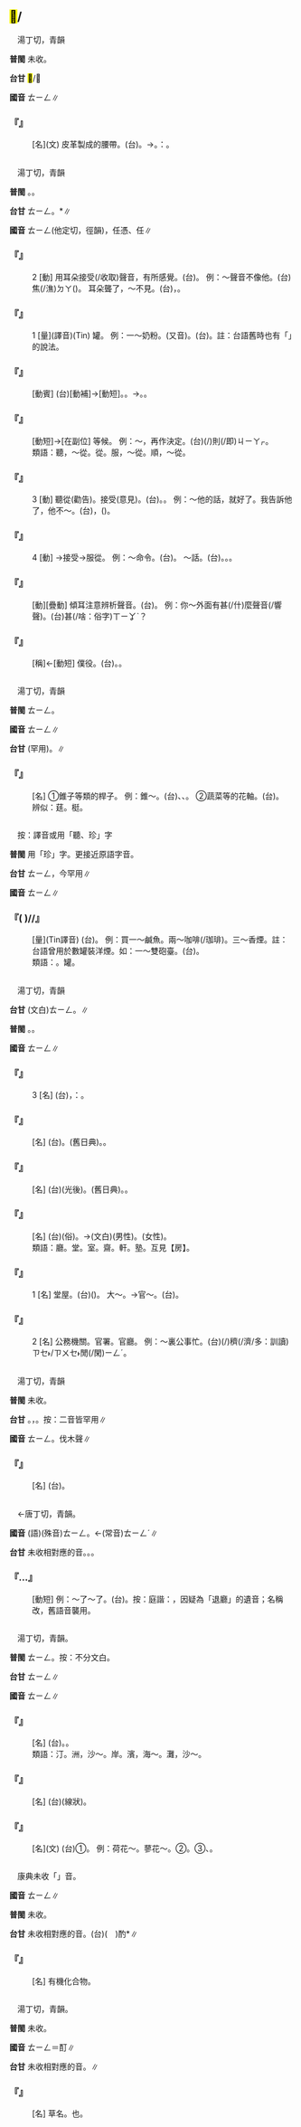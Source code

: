 
==<mark>&#xf96a4;</mark>/{{ruby|<mark>&#xf97e6;</mark>|ㄊㄧㄥ}}==

　湯丁切，青韻

'''普閩''' 未收。

'''台甘''' <mark>&#xf96a4;</mark>/{{ruby|<mark>&#xf97e6;</mark>|ㄊㄧㄥ}}∥

'''國音''' <rt>ㄊㄧㄥ</rt>∥

    

==='''『{{ruby|<mark>&#xf96a4;</mark>|ㄊㄧㄥ}}』'''===
: [名](文) 皮革製成的腰帶。(台){{ruby|用|ㄧㄥ˫/ㄧㆲ˫}}{{ruby|皮|ㄆㄨㆤˊ/ㄆㆤˊ}}{{ruby|做|ㄗㄜ˪/ㄗㄨㆤ˪}}{{ruby|丌|ㆤ}}{{ruby|褲|ㄎㆦ˪}}。→{{ruby|皮|ㄆㄨㆤˊ/ㄆㆤˊ}}{{ruby|帶|ㄉㄨㄚ˪}}。{{ruby|一|ㄐㄧㆵ ͘}}{{ruby|說|ㄙㄨㆤㆷ/ㄙㄨㄚㆵ}}：{{ruby|絲|ㄒㄧ}}{{ruby|線|ㄙㄨㆩ˪}}{{ruby|辮|ㄅㆪ˫}}{{ruby|丌|ㆤ}}{{ruby|帶|ㄉㄨㄚ˪}}{{ruby|仔|ㄚ}}。
    

=={{ruby|聽|ㄊㄧㄥ}}==

　湯丁切，青韻

'''普閩''' {{ruby|(文)|ㄊㄧㄥ}}{{ruby|。|ㄊㄧㄥ˪}}。{{ruby|(白)|ㄊㄧㆩ}}。

'''台甘''' <rt>ㄊㄧㄥ</rt>。{{ruby|(語)|ㄊㄧㆩ}}{{ruby|。|ㄊㄧㄥ˪}}{{ruby|。|ㄊㄧㆩ˪}}*∥

'''國音''' <rt>ㄊㄧㄥ</rt>{{ruby|。|ㄊㄧㄥˋ}}(他定切，徑韻)，任憑、{{ruby|聽|ㄊㄧㄥˋ}}任∥

    

==='''『{{ruby|聽|ㄊㄧㄥ}}』'''===
:2  [動] 用耳朵接受(/收取)聲音，有所感覺。(台){{ruby|聽|ㄊㄧㆩ}}。 例：～聲音不像他。(台){{ruby|乾|ㄍㄢ}}焦(/潐)<rt>ㄉㄚ</rt>{{ruby|聽|ㄊㄧㆩ}}{{ruby|聲|ㄒㄧㆩ}}({{ruby|是|ㄒㄧ˫}}){{ruby|無|ㆠㄜˊ}}{{ruby|親|ㄘㄢ/ㄑㄧㄣ}}{{ruby|像|ㄑㄧㆧ˫/ㄑㄧㆫ˫}}{{ruby|伊|ㄧ}}。 耳朵聾了，～不見。(台){{ruby|臭|ㄘㄠ˪}}{{ruby|耳|ㄏㄧ˫/ㄏㆪ˫}}{{ruby|聾|ㄌㄤˊ}}，{{ruby|無|ㆠㄜˊ}}{{ruby|聽|ㄊㄧㆩ}}{{ruby|見|ㄍㆪ˪}}。
    

==='''『{{ruby|聽|ㄊㄧㄥ}}』'''===
:1  [量](譯音)(Tin) 罐。 例：一～奶粉。(又音){{ruby|聽|ㄊㄧㄥˋ}}。(台){{ruby|一|ㄐㄧㆵ ͘}}{{ruby|罐|ㄍㄨㄢ˪}}{{ruby|牛|ㆣㄨˊ}}{{ruby|乳|ㄌㄧㄣ/ㄋㄧ/ㄌㄧㄥ}}{{ruby|粉|ㄏㄨㄣˋ}}。註：台語舊時也有「{{ruby|一|ㄐㄧㆵ ͘}}{{ruby|聽|ㄊㄧㄥ}}{{ruby|雙|ㄒㄧㄤ}}{{ruby|砲|ㄆㄠ˪}}{{ruby|臺|ㄉㄞˊ}}」的說法。
    

==='''『{{ruby|聽|ㄊㄧㄥ}}{{ruby|信|ㄒㄧㄣˋ}}{{ruby|兒|ㄦ}}』'''===
: [動賓] (台){{ruby|等|ㄉㄢˋ}}{{ruby|消|ㄒㄧㄠ}}{{ruby|息|ㄒㄧㆵ}}[動補]→[動短]。{{ruby|聽|ㄊㄧㆩ}}{{ruby|著|ㄉㄧㄜㆷ ͘}}{{ruby|都|ㄉㄜ˫}}{{ruby|相|ㄒㄧㆲ}}{{ruby|信|ㄒㄧㄣ˪}}{{ruby|是|ㄒㄧ˫}}{{ruby|真|ㄐㄧㄣ}}。→{{ruby|輕|ㄎㄧㄣ}}{{ruby|信|ㄒㄧㄣ˪}}。{{ruby|耳|ㄏㄧ˫/ㄏㆪ˫}}{{ruby|孔|ㄎㄤ}}{{ruby|輕|ㄎㄧㄣ}}。
    

==='''『{{ruby|聽|ㄊㄧㄥ}}{{ruby|一|ㄧˋ}}{{ruby|聽|ㄊㄧㄥ}}』'''===
: [動短]→[在副位] 等候。 例：～，再作決定。(台){{ruby|等|ㄉㄢˋ}}{{ruby|候|ㄏㄠ˫}}{{ruby|一|ㄐㄧㆵ ͘}}{{ruby|下|·ㆤ˫}}(/{{ruby|候|ㄏㄠ˫}}{{ruby|一|ㄐㄧㆵ ͘}}{{ruby|下|·ㆤ˫}})則(/即)<rt>ㄐㄧㄚㆷ</rt>{{ruby|決|ㄍㄨㄚㆵ}}{{ruby|定|ㄉㄧㄥ˫}}。
:類語：聽，～從。從。服，～從。順，～從。
:
    

==='''『{{ruby|聽|ㄊㄧㄥ}}』'''===
:3  [動] 聽從(勸告)。接受(意見)。(台){{ruby|聽|ㄊㄧㆩ}}{{ruby|人|ㄌㄤˊ}}{{ruby|勸|ㄎㆭ˪}}。{{ruby|聽|ㄊㄧㆩ}}{{ruby|人|ㄌㄤˊ}}{{ruby|丌|ㆤ}}{{ruby|話|ㄨㆤ˫}}{{ruby|照|ㄐㄧㄠ˪}}{{ruby|做|ㄗㄨㆤ˪/ㄗㄜ˪}}。 例：～他的話，就好了。我告訴他了，他不～。(台){{ruby|我|ㆣㄨㄚˋ}}{{ruby|有|ㄨ˫}}{{ruby|共|ㄍㄚ˫}}{{ruby|伊|ㄧ}}{{ruby|講|ㄍㆲˋ}}，{{ruby|伊|ㄧ}}{{ruby|無|ㆠㄜˊ}}{{ruby|<mark>&#xffa49;</mark>|ㆠㆤㆷ/ㆠㄨㆤㆷ}}{{ruby|聽|ㄊㄧㆩ}}({{ruby|我|ㆣㄨㄚˋ}}{{ruby|丌|ㆤ}}{{ruby|意|ㄧ˪}}{{ruby|見|ㄍㄧㄢ˪}})。
    

==='''『{{ruby|聽|ㄊㄧㄥ}}』'''===
:4  [動] {{ruby|聽|ㄊㄧㄥ}}→接受→服從。 例：～命令。(台){{ruby|服|ㄏㆦㆶ ͘}}{{ruby|從|ㄐㄧㆲˊ}}{{ruby|命|ㆠㄧㄥ˫}}{{ruby|令|ㄌㄧㄥ˫}}。 ～話。(台){{ruby|聽|ㄊㄧㆩ}}{{ruby|話|ㄨㆤ˫}}。{{ruby|聽|ㄊㄧㆩ}}{{ruby|嘴|ㄘㄨㄧ˪}}。{{ruby|順|ㄙㄨㄣ˫}}{{ruby|從|ㄐㄧㆲˊ}}。
    

==='''『{{ruby|聽|ㄊㄧㄥ}}{{ruby|聽|ㄊㄧㄥ}}』'''===
: [動][疊動] 傾耳注意辨析聲音。(台){{ruby|注|ㄗㄨ˪}}{{ruby|心|ㄒㄧㆬ}}{{ruby|聽|ㄊㄧㆩ}}。 例：你～外面有甚(/什)麼聲音(/響聲)。(台){{ruby|汝|ㄌㄧˋ}}{{ruby|聽|ㄊㄧㆩ}}{{ruby|看|ㄎㄨㆩ˪}}{{ruby|外|ㆣㄨㄚ˫}}{{ruby|口|ㄎㄠˋ}}{{ruby|有|ㄨ˫}}甚(/啥：俗字)<rt>ㄒㄧㆩˋ</rt>{{ruby|麼|ㄇㄧㆷ}}{{ruby|聲|ㄒㄧㆩ}}{{ruby|音|ㄧㆬ}}？
    

==='''『{{ruby|聽|ㄊㄧㄥ}}{{ruby|差|ㄔㄞ}}』'''===
: [稱]←[動短] 僕役。(台){{ruby|當|ㄉㆭ}}{{ruby|差|ㄘㆤ}}。{{ruby|當|ㄉㆭ}}{{ruby|雜|ㄗㄚㆴ ͘}}{{ruby|差|ㄘㆤ}}{{ruby|丌|ㆤ}}{{ruby|人|ㄌㄤˊ}}。
    

=={{ruby|桯|ㄊㄧㄥ}}==

　湯丁切，青韻

'''普閩''' <rt>ㄊㄧㄥ</rt>。

'''國音''' <rt>ㄊㄧㄥ</rt>∥

'''台甘''' {{ruby|(文)|ㄊㄧㄥ}}(罕用)。{{ruby|眠|ㆠㄧㄣˊ}}{{ruby|床|ㄘㆭˊ}}{{ruby|前|ㄐㄧㄥˊ}}{{ruby|丌|ㆤ}}{{ruby|桌|ㄉㄜㆷ}}∥

    

==='''『{{ruby|桯|ㄊㄧㄥ}}{{ruby|子|·ㄗˇ}}』'''===
: [名] ①錐子等類的桿子。 例：錐～。(台){{ruby|鑽|ㄗㆭ˪}}{{ruby|仔|ㄚ}}{{ruby|丌|ㆤ}}{{ruby|骨|ㄍㄨㆵ}}、{{ruby|芯|ㄒㄧㆬ}}、{{ruby|尖|ㄐㄧㆰ}}{{ruby|尖|ㄐㄧㆰ}}{{ruby|丌|ㆤ}}{{ruby|所|ㄙㆦˋ}}{{ruby|在|ㄗㄞ˫}}。 ②蔬菜等的花軸。(台){{ruby|菜|ㄘㄞ˪}}{{ruby|蔬|ㄙㄨㆤ/ㄙㆤ/ㄙㆦ}}{{ruby|丌|ㆤ}}{{ruby|花|ㄏㄨㆤ}}{{ruby|<mark>&#xf9761;</mark>|ㄍㄜ}}。
:辨似：莛。梃。
:
    

=={{ruby|( )|ㄊㄧㄥ}}==

　按：譯音或用「聽、珍」字

'''普閩''' 用「珍」字。更接近原語字音。

'''台甘''' <rt>ㄊㄧㄥ</rt>，今罕用∥

'''國音''' <rt>ㄊㄧㄥ</rt>∥

    

==='''『( )/{{ruby|聽|ㄊㄧㄥ}}/{{ruby|珍|ㄊㄧㄥ}}』'''===
: [量](Tin譯音) (台){{ruby|罐|ㄍㄨㄢ˪}}。 例：買一～鹹魚。兩～咖啡(/珈琲)。三～香煙。註：台語曾用於數罐裝洋煙。如：一～雙砲臺。(台){{ruby|一|ㄐㄧㆵ ͘}}{{ruby|罐|ㄍㄨㄢ˪}}{{ruby|雙|ㄒㄧㄤ}}{{ruby|砲|ㄆㄠ˪}}{{ruby|臺|ㄉㄞˊ}}。
:類語：{{ruby|聽|ㄊㄧㄥ}}。罐。
:
    

=={{ruby|廳|ㄊㄧㄥ}}==

　湯丁切，青韻

'''台甘''' (文白)<rt>ㄊㄧㄥ</rt>。{{ruby|(語)|ㄊㄧㆩ}}∥

'''普閩''' {{ruby|(文)|ㄊㄧㄥ}}。{{ruby|(白)|ㄊㄧㆩ}}。

'''國音''' <rt>ㄊㄧㄥ</rt>∥

    

==='''『{{ruby|廳|ㄊㄧㄥ}}』'''===
:3  [名] (台){{ruby|省|ㄒㄧㄥˋ}}{{ruby|級|ㄍㄧㆴ}}{{ruby|機|ㄍㄧ}}{{ruby|關|ㄍㄨㄢ}}{{ruby|丌|ㆤ}}{{ruby|名|ㆠㄧㄥˊ}}{{ruby|稱|ㄑㄧㄥ}}，{{ruby|像|ㄑㄧㆫ˫/ㄑㄧㆧ˫}}：{{ruby|教|ㄍㄠ˪}}{{ruby|育|ㄧㆦㆶ ͘}}{{ruby|廳|ㄊㄧㆩ}}。
    

==='''『{{ruby|客|ㄎㄜˋ}}{{ruby|廳|ㄊㄧㄥ}}』'''===
: [名] (台){{ruby|客|ㄎㆤㆷ}}{{ruby|廳|ㄊㄧㆩ}}。{{ruby|應|ㄧㄥ˪}}{{ruby|接|ㄐㄧㄚㆴ}}{{ruby|室|ㄒㄧㆤㆶ}}(舊日典)。{{ruby|人|ㄌㄤˊ}}{{ruby|客|ㄎㆤㆷ}}{{ruby|間|ㄍㄧㄥ}}。
    

==='''『{{ruby|餐|ㄘㄢ}}{{ruby|廳|ㄊㄧㄥ}}』'''===
: [名] (台){{ruby|餐|ㄘㄢ}}{{ruby|廳|ㄊㄧㆩ}}(光後)。{{ruby|食|ㄐㄧㄚㆷ ͘}}{{ruby|堂|ㄉㆭˊ}}(舊日典)。{{ruby|食|ㄐㄧㄚㆷ ͘}}{{ruby|飯|ㄅㆭ˫}}{{ruby|間|ㄍㄧㄥ}}。
    

==='''『{{ruby|理|ㄌㄧˇ}}{{ruby|髮|ㄈㄚˇ}}{{ruby|廳|ㄊㄧㄥ}}』'''===
: [名] (台){{ruby|剃|ㄊㄧ˪}}{{ruby|頭|ㄊㄠˊ}}{{ruby|店|ㄉㄧㆰ˪}}(俗)。→{{ruby|理|ㄌㄧˋ}}{{ruby|髮|ㄏㄨㄚㆵ}}{{ruby|館|ㄍㄨㄢˋ}}(文白)(男性)。{{ruby|美|ㆠㄧˋ}}{{ruby|容|ㄧㆲˊ}}{{ruby|院|ㆪ˫}}(女性)。
:類語：廳。堂。室。齋。軒。塾。互見【房】。
:
    

==='''『{{ruby|廳|ㄊㄧㄥ}}』'''===
:1  [名] 堂屋。(台){{ruby|一|ㄐㄧㆵ ͘}}{{ruby|座|ㄗㄜ˫}}{{ruby|房|ㄅㄤˊ}}{{ruby|屋|ㆦㆶ}}({{ruby|厝|ㄘㄨ˪}}){{ruby|丌|ㆤ}}{{ruby|正|ㄐㄧㆩ˪}}{{ruby|身|ㄒㄧㄣ}}{{ruby|中|ㄉㄧㆲ}}{{ruby|央|ㆭ}}{{ruby|丌|ㆤ}}{{ruby|一|ㄐㄧㆵ ͘}}{{ruby|間|ㄍㄧㄥ}}。 大～。→官～。(台){{ruby|官|ㄍㄨㆩ}}{{ruby|廳|ㄊㄧㆩ}}。
    

==='''『{{ruby|廳|ㄊㄧㄥ}}』'''===
:2  [名] 公務機關。官署。官廳。 例：～裏公事忙。(台){{ruby|官|ㄍㄨㆩ}}{{ruby|廳|ㄊㄧㆩ}}{{ruby|內|ㄌㄞ˫}}{{ruby|面|ㆠㄧㄣ˫}}{{ruby|公|ㄍㆲ}}{{ruby|事|ㄙㄨ˫}}(/{{ruby|公|ㄍㆲ}}{{ruby|文|ㆠㄨㄣˊ}})穧(/濟/多：訓讀)<rt>ㄗㆤ˫/ㄗㄨㆤ˫</rt>{{ruby|真|ㄐㄧㄣ}}{{ruby|無|ㆠㄜˊ}}閒(/閑)<rt>ㄧㄥˊ</rt>。
    

=={{ruby|朾|ㄊㄧㄥ}}==

　湯丁切，青韻

'''普閩''' 未收。

'''台甘''' {{ruby|(文)|ㄉㄧㄥ}}。{{ruby|(語)|ㄉㄧㆩ}}，{{ruby|筊|ㄍㄠ}}{{ruby|朾|ㄉㄧㆩ}}。按：二音皆罕用∥

'''國音''' <rt>ㄊㄧㄥ</rt>{{ruby|。|ㄓㄥ}}。伐木聲∥

    

==='''『{{ruby|朾|ㄊㄧㄥ}}』'''===
: [名] (台){{ruby|古|ㄍㆦˋ}}{{ruby|地|ㄉㄨㆤ˫/ㄉㆤ˫}}{{ruby|名|ㄇㄧㄚˊ}}。
    

=={{ruby|庭|ㄊㄧㄥ}}==

　←唐丁切，青韻{{ruby|＝|ㄊㄧㄥˊ}}。

'''國音''' (語)(殊音)<rt>ㄊㄧㄥ</rt>。←(常音)<rt>ㄊㄧㄥˊ</rt>∥

'''台甘''' 未收相對應的音。{{ruby|(文)|ㄉㄧㄥˊ}}{{ruby|。|ㄊㄧㄥ˪}}。{{ruby|(語)|ㄉㄧㆩˊ}}。

    

==='''『{{ruby|退|ㄊㄨㄟˋ}}…{{ruby|庭|ㄊㄧㄥ}}』'''===
: [動短] 例：～了～了。(台){{ruby|退|ㄊㄨㆤ˪/ㄊㆤ˪}}{{ruby|庭|ㄉㄧㄥˊ}}。按：庭諧：{{ruby|廳|ㄊㄧㄥ}}，因疑為「退廳」的遺音；名稱改，舊語音襲用。
    

=={{ruby|汀|ㄊㄧㄥ}}==

　湯丁切，青韻。

'''普閩''' <rt>ㄊㄧㄥ</rt>{{ruby|。|ㄉㄧㄥ}}。按：不分文白。

'''台甘''' <rt>ㄊㄧㄥ</rt>∥

'''國音''' <rt>ㄊㄧㄥ</rt>∥

    

==='''『{{ruby|汀|ㄊㄧㄥ}}{{ruby|洲|ㄓㄡ}}』'''===
: [名] (台){{ruby|水|ㄗㄨㄧˋ}}{{ruby|中|ㄉㄧㆲ}}{{ruby|央|ㆭ}}{{ruby|丌|ㆤ}}{{ruby|沙|ㄙㄨㄚ}}{{ruby|地|ㄉㄨㆤ˫/ㄉㆤ˫}}。{{ruby|沙|ㄙㄨㄚ}}{{ruby|洲|ㄐㄧㄨ}}。
:類語：汀。洲，沙～。岸。濱，海～。灘，沙～。
:
    

==='''『{{ruby|汀|ㄊㄧㄥ}}{{ruby|線|ㄒㄧㄢˋ}}』'''===
: [名] (台){{ruby|沿|ㄧㄢˊ}}{{ruby|海|ㄏㄞˋ}}{{ruby|岸|ㄏㄨㆩ˫}}{{ruby|海|ㄏㄞˋ}}{{ruby|水|ㄗㄨㄧˋ}}{{ruby|浸|ㄐㄧㆬ˪}}{{ruby|後|ㄠ˫}}{{ruby|所|ㄙㆦˋ}}{{ruby|留|ㄌㄠˊ}}{{ruby|丌|ㆤ}}{{ruby|長|ㄉㆭˊ}}{{ruby|長|ㄉㆭˊ}}(線狀){{ruby|丌|ㆤ}}{{ruby|痕|ㄏㄨㄣˊ}}{{ruby|跡|ㄐㄧㄚㆷ/ㆢㄧㄚㆷ}}。
    

==='''『{{ruby|汀|ㄊㄧㄥ}}』'''===
: [名](文) (台)①{{ruby|水|ㄗㄨㄧˋ}}{{ruby|邊|ㄅㆪ}}{{ruby|丌|ㆤ}}{{ruby|平|ㄅㆥˊ/ㄅㆪˊ}}{{ruby|地|ㄉㄨㆤ˫/ㄉㆤ˫}}。 例：荷花～。蓼花～。②{{ruby|洲|ㄐㄧㄨ}}{{ruby|仔|ㄚ}}。③{{ruby|海|ㄏㄞˋ}}{{ruby|埔|ㄅㆦ}}、{{ruby|溪|ㄎㆤ/ㄎㄨㆤ}}{{ruby|埔|ㄅㆦ}}。
    

=={{ruby|烴|ㄊㄧㄥ}}==

　康典未收「{{ruby|烴|ㄊㄧㄥ}}」音。

'''國音''' <rt>ㄊㄧㄥ</rt>∥

'''普閩''' 未收。

'''台甘''' 未收相對應的音。(台)(　)酌{{ruby|讀|ㄊㄧㄥ}}*∥

    

==='''『{{ruby|烴|ㄊㄧㄥ}}』'''===
: [名] 有機化合物。
    

=={{ruby|艼|ㄊㄧㄥ}}==

　湯丁切，青韻。

'''普閩''' 未收。

'''國音''' <rt>ㄊㄧㄥ</rt>{{ruby|。|ㄉㄧㄥˇ}}＝酊∥

'''台甘''' 未收相對應的音。{{ruby|(台)|ㄉㄧㄥˋ}}∥

    

==='''『{{ruby|艼|ㄊㄧㄥ}}{{ruby|熒|ㄧㄥˊ}}』'''===
: [名] 草名。{{ruby|葋|ㄑㄩˊ}}也。
    
